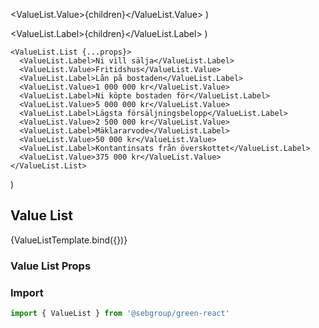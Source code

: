 
  <ValueList.Value>{children}</ValueList.Value>
)

  <ValueList.Label>{children}</ValueList.Label>
)

    <ValueList.List {...props}>
      <ValueList.Label>Ni vill sälja</ValueList.Label>
      <ValueList.Value>Fritidshus</ValueList.Value>
      <ValueList.Label>Lån på bostaden</ValueList.Label>
      <ValueList.Value>1 000 000 kr</ValueList.Value>
      <ValueList.Label>Ni köpte bostaden för</ValueList.Label>
      <ValueList.Value>5 000 000 kr</ValueList.Value>
      <ValueList.Label>Lägsta försäljningsbelopp</ValueList.Label>
      <ValueList.Value>2 500 000 kr</ValueList.Value>
      <ValueList.Label>Mäklararvode</ValueList.Label>
      <ValueList.Value>50 000 kr</ValueList.Value>
      <ValueList.Label>Kontantinsats från överskottet</ValueList.Label>
      <ValueList.Value>375 000 kr</ValueList.Value>
    </ValueList.List>
)

<Meta title="Components/Lists" component={ValueList}/>

## Value List

<Canvas>
  <Story
    name="ValueList"
    argTypes={{
      inverted: {
        name: 'inverted',
        type: {
          name: 'boolean',
          required: false
        },
        defaultValue: false,
        table: {
          type: { summary: 'Makes values bold instead of labels' },
          defaultValue: { summary: false },
        }
      }
    }}
  >
    {ValueListTemplate.bind({})}
  </Story>
</Canvas>

### Value List Props

<ArgsTable of={ValueList.List} />

### Import

```javascript
import { ValueList } from '@sebgroup/green-react'
```
